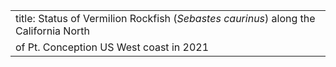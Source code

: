 ---
title: Status of Vermilion Rockfish (_Sebastes caurinus_) along the California North
  of Pt. Conception US West coast in 2021
---